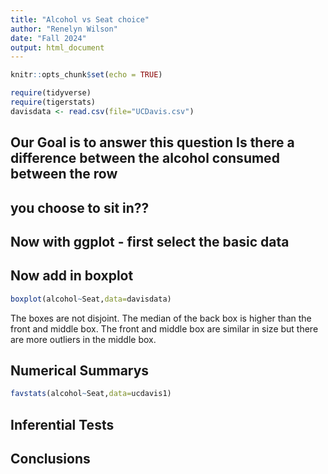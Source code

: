 ```yaml
---
title: "Alcohol vs Seat choice"
author: "Renelyn Wilson"
date: "Fall 2024"
output: html_document
---
```


```r
knitr::opts_chunk$set(echo = TRUE)
```

```r
require(tidyverse)
require(tigerstats)
davisdata <- read.csv(file="UCDavis.csv")
```
## Our Goal is to answer this question Is there a difference between the alcohol consumed between the row
## you choose to sit in??

## Now with ggplot - first select the basic data


## Now add in boxplot
```r
boxplot(alcohol~Seat,data=davisdata)
```

The boxes are not disjoint. The median of the back box is higher than the front and middle box. The front and middle box are similar in size but there are more outliers in the middle box. 
  

## Numerical Summarys 

```r
favstats(alcohol~Seat,data=ucdavis1)
```

## Inferential Tests

## Conclusions


